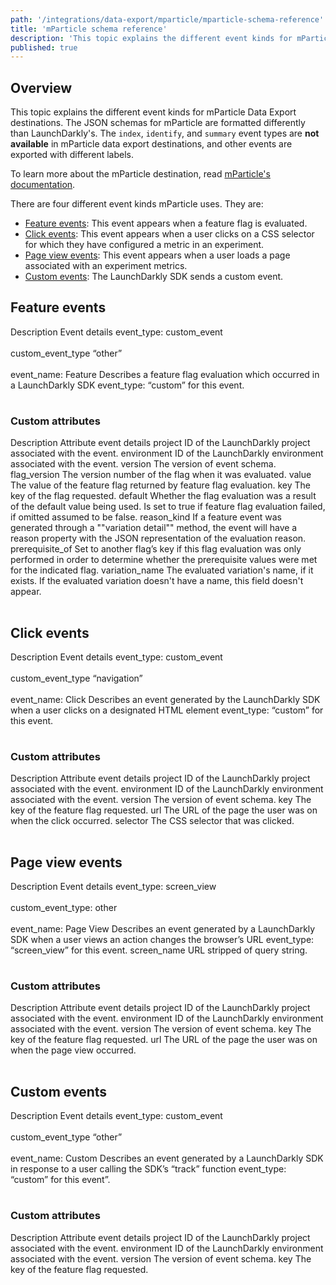 ```yaml
---
path: '/integrations/data-export/mparticle/mparticle-schema-reference'
title: 'mParticle schema reference'
description: 'This topic explains the different event kinds for mParticle Data Export destinations.'
published: true
---
```


## Overview

This topic explains the different event kinds for mParticle Data Export destinations. The JSON schemas for mParticle are formatted differently than LaunchDarkly's. The `index`, `identify`, and `summary` event types are **not available** in mParticle data export destinations, and other events are exported with different labels. 

To learn more about the mParticle destination, read [mParticle's documentation](https://docs.mparticle.com/integrations/launchdarkly).

There are four different event kinds mParticle uses. They are:

* [Feature events](#feature-events): This event appears when a feature flag is evaluated.
* [Click events](#click-events): This event appears when a user clicks on a CSS selector for which they have configured a metric in an experiment.
* [Page view events](#page-view-events): This event appears when a user loads a page associated with an experiment metrics.
* [Custom events](#custom-events): The LaunchDarkly SDK sends a custom event.

## Feature events

<Table>
  <TableHeader>
    <TableHeadCell>Description</TableHeadCell>
    <TableHeadCell>Event details</TableHeadCell>
  </TableHeader>
  <TableBody>
    <TableRow>
      <TableCell>event_type: custom_event <br/><br/>
custom_event_type “other”<br/><br/>
event_name: Feature</TableCell>
      <TableCell>Describes a feature flag evaluation which occurred in a LaunchDarkly SDK event_type: “custom” for this event.</TableCell>
    </TableRow>
   </TableBody>
</Table>

### Custom attributes

<Table>
  <TableHeader>
    <TableHeadCell>Description</TableHeadCell>
    <TableHeadCell>Attribute event details</TableHeadCell>
  </TableHeader>
  <TableBody>
    <TableRow>
      <TableCell>project</TableCell>
      <TableCell>ID of the LaunchDarkly project associated with the event.</TableCell>
    </TableRow>
    <TableRow>
      <TableCell>environment</TableCell>
      <TableCell>ID of the LaunchDarkly environment associated with the event.</TableCell>
    </TableRow>
    <TableRow>
      <TableCell>version</TableCell>
      <TableCell>The version of event schema.</TableCell>
    </TableRow>
    <TableRow>
      <TableCell>flag_version</TableCell>
      <TableCell>The version number of the flag when it was evaluated.</TableCell>
    </TableRow>
    <TableRow>
      <TableCell>value</TableCell>
      <TableCell>The value of the feature flag returned by feature flag evaluation.</TableCell>
    </TableRow>
    <TableRow>
      <TableCell>key</TableCell>
      <TableCell>The key of the flag requested.</TableCell>
    </TableRow>
    <TableRow>
      <TableCell>default</TableCell>
      <TableCell>Whether the flag evaluation was a result of the default value being used. Is set to true if feature flag evaluation failed, if omitted assumed to be false.</TableCell>
    </TableRow>
    <TableRow>
      <TableCell>reason_kind</TableCell>
      <TableCell>If a feature event was generated through a ""variation detail"" method, the event will have a reason property with the JSON representation of the evaluation reason.</TableCell>
    </TableRow>
    <TableRow>
      <TableCell>prerequisite_of</TableCell>
      <TableCell>Set to another flag’s key if this flag evaluation was only performed in order to determine whether the prerequisite values were met for the indicated flag.</TableCell>
    </TableRow>
        <TableRow>
      <TableCell>variation_name</TableCell>
      <TableCell>The evaluated variation's name, if it exists. If the evaluated variation doesn't have a name, this field doesn't appear.</TableCell>
    </TableRow>
   </TableBody>
</Table>

## Click events

<Table>
  <TableHeader>
    <TableHeadCell>Description</TableHeadCell>
    <TableHeadCell>Event details</TableHeadCell>
  </TableHeader>
  <TableBody>
    <TableRow>
      <TableCell>event_type: custom_event<br/><br/>
custom_event_type “navigation”<br/><br/>
event_name: Click</TableCell>
      <TableCell>Describes an event generated by the LaunchDarkly SDK when a user clicks on a designated HTML element event_type: “custom” for this event.</TableCell>
    </TableRow>
   </TableBody>
</Table>

### Custom attributes

<Table>
  <TableHeader>
    <TableHeadCell>Description</TableHeadCell>
    <TableHeadCell>Attribute event details</TableHeadCell>
  </TableHeader>
  <TableBody>
    <TableRow>
      <TableCell>project</TableCell>
      <TableCell>ID of the LaunchDarkly project associated with the event.</TableCell>
    </TableRow>
    <TableRow>
      <TableCell>environment</TableCell>
      <TableCell>ID of the LaunchDarkly environment associated with the event.</TableCell>
    </TableRow>
    <TableRow>
      <TableCell>version</TableCell>
      <TableCell>The version of event schema.</TableCell>
    </TableRow>
    <TableRow>
      <TableCell>key</TableCell>
      <TableCell>The key of the feature flag requested.</TableCell>
    </TableRow>
    <TableRow>
      <TableCell>url</TableCell>
      <TableCell>The URL of the page the user was on when the click occurred.</TableCell>
    </TableRow>
    <TableRow>
      <TableCell>selector</TableCell>
      <TableCell>The CSS selector that was clicked.</TableCell>
    </TableRow>
   </TableBody>
</Table>

## Page view events

<Table>
  <TableHeader>
    <TableHeadCell>Description</TableHeadCell>
    <TableHeadCell>Event details</TableHeadCell>
  </TableHeader>
  <TableBody>
    <TableRow>
      <TableCell>event_type: screen_view<br/><br/>
custom_event_type: other<br/><br/>
event_name: Page View</TableCell>
      <TableCell>Describes an event generated by a LaunchDarkly SDK when a user views an action changes the browser’s URL event_type: “screen_view” for this event.</TableCell>
    </TableRow>
    <TableRow>
      <TableCell>screen_name</TableCell>
      <TableCell>URL stripped of query string.</TableCell>
    </TableRow>
   </TableBody>
</Table>

### Custom attributes

<Table>
  <TableHeader>
    <TableHeadCell>Description</TableHeadCell>
    <TableHeadCell>Attribute event details</TableHeadCell>
  </TableHeader>
  <TableBody>
    <TableRow>
      <TableCell>project</TableCell>
      <TableCell>ID of the LaunchDarkly project associated with the event.</TableCell>
    </TableRow>
    <TableRow>
      <TableCell>environment</TableCell>
      <TableCell>ID of the LaunchDarkly environment associated with the event.</TableCell>
    </TableRow>
    <TableRow>
      <TableCell>version</TableCell>
      <TableCell>The version of event schema.</TableCell>
    </TableRow>
    <TableRow>
      <TableCell>key</TableCell>
      <TableCell>The key of the feature flag requested.</TableCell>
    </TableRow>
    <TableRow>
      <TableCell>url</TableCell>
      <TableCell>The URL of the page the user was on when the page view occurred.</TableCell>
    </TableRow>
   </TableBody>
</Table>

## Custom events

<Table>
  <TableHeader>
    <TableHeadCell>Description</TableHeadCell>
    <TableHeadCell>Event details</TableHeadCell>
  </TableHeader>
  <TableBody>
    <TableRow>
      <TableCell>event_type: custom_event<br/><br/>
custom_event_type “other”<br/><br/>
event_name: Custom</TableCell>
      <TableCell>Describes an event generated by a LaunchDarkly SDK in response to a user calling the SDK’s “track” function event_type: “custom” for this event”.</TableCell>
    </TableRow>
   </TableBody>
</Table>

### Custom attributes

<Table>
  <TableHeader>
    <TableHeadCell>Description</TableHeadCell>
    <TableHeadCell>Attribute event details</TableHeadCell>
  </TableHeader>
  <TableBody>
    <TableRow>
      <TableCell>project</TableCell>
      <TableCell>ID of the LaunchDarkly project associated with the event.</TableCell>
    </TableRow>
    <TableRow>
      <TableCell>environment</TableCell>
      <TableCell>ID of the LaunchDarkly environment associated with the event.</TableCell>
    </TableRow>
    <TableRow>
      <TableCell>version</TableCell>
      <TableCell>The version of event schema.</TableCell>
    </TableRow>
    <TableRow>
      <TableCell>key</TableCell>
      <TableCell>The key of the feature flag requested.</TableCell>
    </TableRow>
   </TableBody>
</Table>
